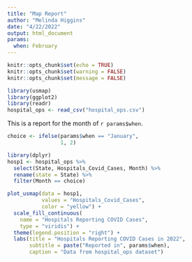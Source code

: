 ```yaml
---
title: "Map Report"
author: "Melinda Higgins"
date: "4/22/2022"
output: html_document
params:
  when: February
---
```


```r
knitr::opts_chunk$set(echo = TRUE)
knitr::opts_chunk$set(warning = FALSE)
knitr::opts_chunk$set(message = FALSE)

library(usmap)
library(ggplot2)
library(readr)
hospital_ops <- read_csv("hospital_ops.csv")
```

This is a report for the month of `r params$when`.

```r
choice <- ifelse(params$when == "January",
                 1, 2)

library(dplyr)
hosp1 <- hospital_ops %>%
  select(State, Hospitals_Covid_Cases, Month) %>%
  rename(state = State) %>%
  filter(Month == choice)

plot_usmap(data = hosp1,
           values = "Hospitals_Covid_Cases",
           color = "yellow") + 
  scale_fill_continuous(
    name = "Hospitals Reporting COVID Cases", 
    type = "viridis") + 
  theme(legend.position = "right") +
  labs(title = "Hospitals Reporting COVID Cases in 2022",
       subtitle = paste("Reported in", params$when),
       caption = "Data from hospital_ops dataset")
```


